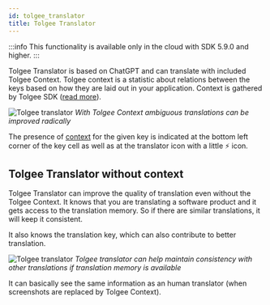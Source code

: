 ```yaml
---
id: tolgee_translator
title: Tolgee Translator
---
```


:::info
This functionality is available only in the cloud with SDK 5.9.0 and higher.
:::

Tolgee Translator is based on ChatGPT and can translate with included Tolgee Context. Tolgee context is a statistic about relations between the keys based on how they are laid out in your application. Context is gathered by Tolgee SDK ([read more](/js-sdk/tolgee_context)).

![Tolgee translator](/img/docs/platform/tolgee_translator.png)
*With Tolgee Context ambiguous translations can be improved radically*

The presence of [context](/js-sdk/tolgee_context) for the given key is indicated at the bottom left corner of the key cell as well as at the translator icon with a little ⚡ icon.

## Tolgee Translator without context

Tolgee Translator can improve the quality of translation even without the Tolgee Context. It knows that you are translating a software product and it gets access to the translation memory. So if there are similar translations, it will keep it consistent.

It also knows the translation key, which can also contribute to better translation.

![Tolgee translator](/img/docs/platform/tolgee_translator_no_context.png)
*Tolgee translator can help maintain consistency with other translations if translation memory is available*

It can basically see the same information as an human translator (when screenshots are replaced by Tolgee Context).
